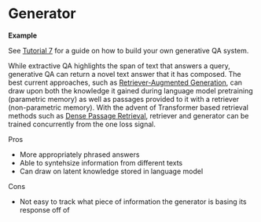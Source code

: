 # Generator

<div className="max-w-xl bg-yellow-light-theme border-l-8 border-yellow-dark-theme px-6 pt-6 pb-4 my-4 rounded-md  dark:bg-yellow-900">

**Example**

See [Tutorial 7](/docs/tutorial7md) for a guide on how to build your own generative QA system.

</div>

While extractive QA highlights the span of text that answers a query,
generative QA can return a novel text answer that it has composed.
The best current approaches, such as [Retriever-Augmented Generation](https://arxiv.org/abs/2005.11401),
can draw upon both the knowledge it gained during language model pretraining (parametric memory)
as well as passages provided to it with a retriever (non-parametric memory).
With the advent of Transformer based retrieval methods such as [Dense Passage Retrieval](https://arxiv.org/abs/2004.04906),
retriever and generator can be trained concurrently from the one loss signal.

Pros

- More appropriately phrased answers
- Able to syntehsize information from different texts
- Can draw on latent knowledge stored in language model

Cons

- Not easy to track what piece of information the generator is basing its response off of
